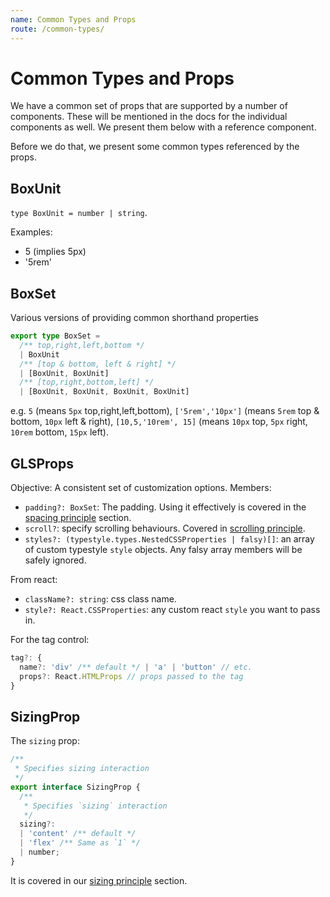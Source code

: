 ```yaml
---
name: Common Types and Props
route: /common-types/
---
```


# Common Types and Props
We have a common set of props that are supported by a number of components. These will be mentioned in the docs for the individual components as well. We present them below with a reference component.

Before we do that, we present some common types referenced by the props.

## BoxUnit
`type BoxUnit = number | string`. 

Examples: 
* 5 (implies 5px)
* '5rem'

## BoxSet

Various versions of providing common shorthand properties

```ts
export type BoxSet =
  /** top,right,left,bottom */
  | BoxUnit
  /** [top & bottom, left & right] */
  | [BoxUnit, BoxUnit]
  /** [top,right,bottom,left] */
  | [BoxUnit, BoxUnit, BoxUnit, BoxUnit]
```

e.g. `5` (means `5px` top,right,left,bottom), `['5rem','10px']` (means `5rem` top & bottom, `10px` left & right), `[10,5,'10rem', 15]` (means `10px` top, `5px` right, `10rem` bottom, `15px` left).

## GLSProps
Objective: A consistent set of customization options. Members:

* `padding?: BoxSet`: The padding. Using it effectively is covered in the [spacing principle][principle-spacing] section.
* `scroll?`: specify scrolling behaviours. Covered in [scrolling principle][principle-scrolling].
* `styles?: (typestyle.types.NestedCSSProperties | falsy)[]`: an array of custom typestyle `style` objects. Any falsy array members will be safely ignored.

From react: 
* `className?: string`: css class name.
* `style?: React.CSSProperties`: any custom react `style` you want to pass in.

For the tag control: 
```ts
tag?: {
  name?: 'div' /** default */ | 'a' | 'button' // etc.
  props?: React.HTMLProps // props passed to the tag
}
```

## SizingProp

The `sizing` prop:

```ts
/** 
 * Specifies sizing interaction
 */
export interface SizingProp {
  /** 
   * Specifies `sizing` interaction
   */
  sizing?:
  | 'content' /** default */
  | 'flex' /** Same as `1` */
  | number;
}
```
It is covered in our [sizing principle][principle-sizing] section.


[principle-spacing]:../principle-spacing/
[principle-sizing]:../principle-sizing/
[principle-scrolling]:../principle-scrolling/
